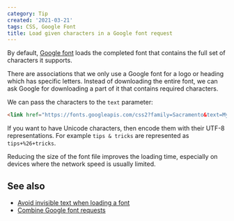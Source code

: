 ```yaml
---
category: Tip
created: '2021-03-21'
tags: CSS, Google Font
title: Load given characters in a Google font request
---
```


By default, [Google font](https://fonts.google.com) loads the completed font that contains the full set of characters it supports.

There are associations that we only use a Google font for a logo or heading which has specific letters. Instead of downloading the entire font, we can ask Google for downloading a part of it that contains required characters.

We can pass the characters to the `text` parameter:

```html
<link href="https://fonts.googleapis.com/css2?family=Sacramento&text=MyHeading" rel="stylesheet" type="text/css" />
```

If you want to have Unicode characters, then encode them with their UTF-8 representations. For example `tips & tricks` are represented as `tips+%26+tricks`.

Reducing the size of the font file improves the loading time, especially on devices where the network speed is usually limited.

## See also

-   [Avoid invisible text when loading a font](https://phuoc.ng/collection/tips/avoid-invisible-text-when-loading-a-font)
-   [Combine Google font requests](https://phuoc.ng/collection/tips/combine-google-font-requests)
